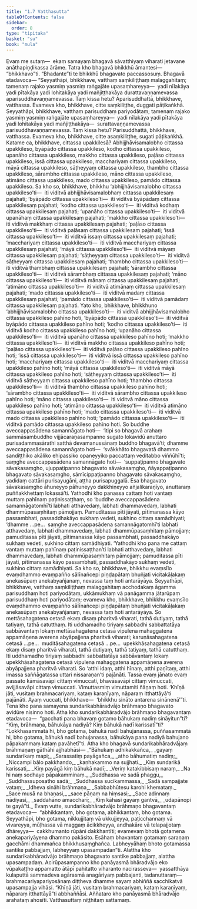 ```yaml
---
title: "1.7 Vatthasutta"
tableOfContents: false
sidebar:
  order: 8
type: "tipitaka"
basket: "su"
book: "mula"
---
```



<DynamicBreadcrumb />

<Division number="70" book="mula">

<Paragraph number="175" book="mula">
Evaṃ me sutaṃ—  ekaṃ samayaṃ bhagavā sāvatthiyaṃ viharati jetavane anāthapiṇḍikassa ārāme. Tatra kho bhagavā bhikkhū āmantesi—  “bhikkhavo”ti. “Bhadante”ti te bhikkhū bhagavato paccassosuṃ. Bhagavā etadavoca—
</Paragraph>

<Paragraph number="176" book="mula">
“Seyyathāpi, bhikkhave, vatthaṃ saṃkiliṭṭhaṃ malaggahitaṃ; tamenaṃ rajako yasmiṃ yasmiṃ raṅgajāte upasaṃhareyya—  yadi nīlakāya yadi pītakāya yadi lohitakāya yadi mañjiṭṭhakāya durattavaṇṇamevassa aparisuddhavaṇṇamevassa. Taṃ kissa hetu? Aparisuddhattā, bhikkhave, vatthassa. Evameva kho, bhikkhave, citte saṃkiliṭṭhe, duggati pāṭikaṅkhā. Seyyathāpi, bhikkhave, vatthaṃ parisuddhaṃ pariyodātaṃ; tamenaṃ rajako yasmiṃ yasmiṃ raṅgajāte upasaṃhareyya—  yadi nīlakāya yadi pītakāya yadi lohitakāya yadi mañjiṭṭhakāya—  surattavaṇṇamevassa parisuddhavaṇṇamevassa. Taṃ kissa hetu? Parisuddhattā, bhikkhave, vatthassa. Evameva kho, bhikkhave, citte asaṃkiliṭṭhe, sugati pāṭikaṅkhā.
</Paragraph>

</Division>
<Division number="71" book="mula">

<Paragraph number="177" book="mula">
Katame ca, bhikkhave, cittassa upakkilesā? Abhijjhāvisamalobho cittassa upakkileso, byāpādo cittassa upakkileso, kodho cittassa upakkileso, upanāho cittassa upakkileso, makkho cittassa upakkileso, paḷāso cittassa upakkileso, issā cittassa upakkileso, macchariyaṃ cittassa upakkileso, māyā cittassa upakkileso, sāṭheyyaṃ cittassa upakkileso, thambho cittassa upakkileso, sārambho cittassa upakkileso, māno cittassa upakkileso, atimāno cittassa upakkileso, mado cittassa upakkileso, pamādo cittassa upakkileso.
</Paragraph>

</Division>
<Division number="72" book="mula">

<Paragraph number="178" book="mula">
Sa kho so, bhikkhave, bhikkhu ‘abhijjhāvisamalobho cittassa upakkileso’ti—  iti viditvā abhijjhāvisamalobhaṃ cittassa upakkilesaṃ pajahati; ‘byāpādo cittassa upakkileso’ti—  iti viditvā byāpādaṃ cittassa upakkilesaṃ pajahati; ‘kodho cittassa upakkileso’ti—  iti viditvā kodhaṃ cittassa upakkilesaṃ pajahati; ‘upanāho cittassa upakkileso’ti—  iti viditvā upanāhaṃ cittassa upakkilesaṃ pajahati; ‘makkho cittassa upakkileso’ti—  iti viditvā makkhaṃ cittassa upakkilesaṃ pajahati; ‘paḷāso cittassa upakkileso’ti—  iti viditvā paḷāsaṃ cittassa upakkilesaṃ pajahati; ‘issā cittassa upakkileso’ti—  iti viditvā issaṃ cittassa upakkilesaṃ pajahati; ‘macchariyaṃ cittassa upakkileso’ti—  iti viditvā macchariyaṃ cittassa upakkilesaṃ pajahati; ‘māyā cittassa upakkileso’ti—  iti viditvā māyaṃ cittassa upakkilesaṃ pajahati; ‘sāṭheyyaṃ cittassa upakkileso’ti—  iti viditvā sāṭheyyaṃ cittassa upakkilesaṃ pajahati; ‘thambho cittassa upakkileso’ti—  iti viditvā thambhaṃ cittassa upakkilesaṃ pajahati; ‘sārambho cittassa upakkileso’ti—  iti viditvā sārambhaṃ cittassa upakkilesaṃ pajahati; ‘māno cittassa upakkileso’ti—  iti viditvā mānaṃ cittassa upakkilesaṃ pajahati; ‘atimāno cittassa upakkileso’ti—  iti viditvā atimānaṃ cittassa upakkilesaṃ pajahati; ‘mado cittassa upakkileso’ti—  iti viditvā madaṃ cittassa upakkilesaṃ pajahati; ‘pamādo cittassa upakkileso’ti—  iti viditvā pamādaṃ cittassa upakkilesaṃ pajahati.
</Paragraph>

</Division>
<Division number="73" book="mula">

<Paragraph number="179" book="mula">
Yato kho, bhikkhave, bhikkhuno ‘abhijjhāvisamalobho cittassa upakkileso’ti—  iti viditvā abhijjhāvisamalobho cittassa upakkileso pahīno hoti, ‘byāpādo cittassa upakkileso’ti—  iti viditvā byāpādo cittassa upakkileso pahīno hoti; ‘kodho cittassa upakkileso’ti—  iti viditvā kodho cittassa upakkileso pahīno hoti; ‘upanāho cittassa upakkileso’ti—  iti viditvā upanāho cittassa upakkileso pahīno hoti; ‘makkho cittassa upakkileso’ti—  iti viditvā makkho cittassa upakkileso pahīno hoti; ‘paḷāso cittassa upakkileso’ti—  iti viditvā paḷāso cittassa upakkileso pahīno hoti; ‘issā cittassa upakkileso’ti—  iti viditvā issā cittassa upakkileso pahīno hoti; ‘macchariyaṃ cittassa upakkileso’ti—  iti viditvā macchariyaṃ cittassa upakkileso pahīno hoti; ‘māyā cittassa upakkileso’ti—  iti viditvā māyā cittassa upakkileso pahīno hoti; ‘sāṭheyyaṃ cittassa upakkileso’ti—  iti viditvā sāṭheyyaṃ cittassa upakkileso pahīno hoti; ‘thambho cittassa upakkileso’ti—  iti viditvā thambho cittassa upakkileso pahīno hoti; ‘sārambho cittassa upakkileso’ti—  iti viditvā sārambho cittassa upakkileso pahīno hoti; ‘māno cittassa upakkileso’ti—  iti viditvā māno cittassa upakkileso pahīno hoti; ‘atimāno cittassa upakkileso’ti—  iti viditvā atimāno cittassa upakkileso pahīno hoti; ‘mado cittassa upakkileso’ti—  iti viditvā mado cittassa upakkileso pahīno hoti; ‘pamādo cittassa upakkileso’ti—  iti viditvā pamādo cittassa upakkileso pahīno hoti.
</Paragraph>

</Division>
<Division number="74" book="mula">

<Paragraph number="180" book="mula">
So buddhe aveccappasādena samannāgato hoti—  ‘itipi so bhagavā arahaṃ sammāsambuddho vijjācaraṇasampanno sugato lokavidū anuttaro purisadammasārathi satthā devamanussānaṃ buddho bhagavā’ti; dhamme aveccappasādena samannāgato hoti—  ‘svākkhāto bhagavatā dhammo sandiṭṭhiko akāliko ehipassiko opaneyyiko paccattaṃ veditabbo viññūhī’ti; saṃghe aveccappasādena samannāgato hoti—  ‘suppaṭipanno bhagavato sāvakasaṃgho, ujuppaṭipanno bhagavato sāvakasaṃgho, ñāyappaṭipanno bhagavato sāvakasaṃgho, sāmīcippaṭipanno bhagavato sāvakasaṃgho, yadidaṃ cattāri purisayugāni, aṭṭha purisapuggalā. Esa bhagavato sāvakasaṃgho āhuneyyo pāhuneyyo dakkhiṇeyyo añjalikaraṇīyo, anuttaraṃ puññakkhettaṃ lokassā’ti.
</Paragraph>

</Division>
<Division number="75" book="mula">

<Paragraph number="181" book="mula">
Yathodhi kho panassa cattaṃ hoti vantaṃ muttaṃ pahīnaṃ paṭinissaṭṭhaṃ, so ‘buddhe aveccappasādena samannāgatomhī’ti labhati atthavedaṃ, labhati dhammavedaṃ, labhati dhammūpasaṃhitaṃ pāmojjaṃ. Pamuditassa pīti jāyati, pītimanassa kāyo passambhati, passaddhakāyo sukhaṃ vedeti, sukhino cittaṃ samādhiyati; ‘dhamme …pe…  saṃghe aveccappasādena samannāgatomhī’ti labhati atthavedaṃ, labhati dhammavedaṃ, labhati dhammūpasaṃhitaṃ pāmojjaṃ; pamuditassa pīti jāyati, pītimanassa kāyo passambhati, passaddhakāyo sukhaṃ vedeti, sukhino cittaṃ samādhiyati. ‘Yathodhi kho pana me cattaṃ vantaṃ muttaṃ pahīnaṃ paṭinissaṭṭhan’ti labhati atthavedaṃ, labhati dhammavedaṃ, labhati dhammūpasaṃhitaṃ pāmojjaṃ; pamuditassa pīti jāyati, pītimanassa kāyo passambhati, passaddhakāyo sukhaṃ vedeti, sukhino cittaṃ samādhiyati.
</Paragraph>

</Division>
<Division number="76" book="mula">

<Paragraph number="182" book="mula">
Sa kho so, bhikkhave, bhikkhu evaṃsīlo evaṃdhammo evaṃpañño sālīnañcepi piṇḍapātaṃ bhuñjati vicitakāḷakaṃ anekasūpaṃ anekabyañjanaṃ, nevassa taṃ hoti antarāyāya. Seyyathāpi, bhikkhave, vatthaṃ saṃkiliṭṭhaṃ malaggahitaṃ acchodakaṃ āgamma parisuddhaṃ hoti pariyodātaṃ, ukkāmukhaṃ vā panāgamma jātarūpaṃ parisuddhaṃ hoti pariyodātaṃ; evameva kho, bhikkhave, bhikkhu evaṃsīlo evaṃdhammo evaṃpañño sālīnañcepi piṇḍapātaṃ bhuñjati vicitakāḷakaṃ anekasūpaṃ anekabyañjanaṃ, nevassa taṃ hoti antarāyāya.
</Paragraph>

</Division>
<Division number="77" book="mula">

<Paragraph number="183" book="mula">
So mettāsahagatena cetasā ekaṃ disaṃ pharitvā viharati, tathā dutiyaṃ, tathā tatiyaṃ, tathā catutthaṃ. Iti uddhamadho tiriyaṃ sabbadhi sabbattatāya sabbāvantaṃ lokaṃ mettāsahagatena cetasā vipulena mahaggatena appamāṇena averena abyāpajjena pharitvā viharati; karuṇāsahagatena cetasā …pe…  muditāsahagatena cetasā …pe…  upekkhāsahagatena cetasā ekaṃ disaṃ pharitvā viharati, tathā dutiyaṃ, tathā tatiyaṃ, tathā catutthaṃ. Iti uddhamadho tiriyaṃ sabbadhi sabbattatāya sabbāvantaṃ lokaṃ upekkhāsahagatena cetasā vipulena mahaggatena appamāṇena averena abyāpajjena pharitvā viharati.
</Paragraph>

</Division>
<Division number="78" book="mula">

<Paragraph number="184" book="mula">
So ‘atthi idaṃ, atthi hīnaṃ, atthi paṇītaṃ, atthi imassa saññāgatassa uttari nissaraṇan’ti pajānāti. Tassa evaṃ jānato evaṃ passato kāmāsavāpi cittaṃ vimuccati, bhavāsavāpi cittaṃ vimuccati, avijjāsavāpi cittaṃ vimuccati. Vimuttasmiṃ vimuttamiti ñāṇaṃ hoti. ‘Khīṇā jāti, vusitaṃ brahmacariyaṃ, kataṃ karaṇīyaṃ, nāparaṃ itthattāyā’ti pajānāti. Ayaṃ vuccati, bhikkhave—  ‘bhikkhu sināto antarena sinānenā’”ti.
</Paragraph>

</Division>
<Division number="79" book="mula">

<Paragraph number="185" book="mula">
Tena kho pana samayena sundarikabhāradvājo brāhmaṇo bhagavato avidūre nisinno hoti. Atha kho sundarikabhāradvājo brāhmaṇo bhagavantaṃ etadavoca—  “gacchati pana bhavaṃ gotamo bāhukaṃ nadiṃ sināyitun”ti? “Kiṃ, brāhmaṇa, bāhukāya nadiyā? Kiṃ bāhukā nadī karissatī”ti? “Lokkhasammatā hi, bho gotama, bāhukā nadī bahujanassa, puññasammatā hi, bho gotama, bāhukā nadī bahujanassa, bāhukāya pana nadiyā bahujano pāpakammaṃ kataṃ pavāhetī”ti. Atha kho bhagavā sundarikabhāradvājaṃ brāhmaṇaṃ gāthāhi ajjhabhāsi—
</Paragraph>

<Paragraph number="186" type="verses" book="mula">
_“Bāhukaṃ adhikakkañca,_  
_gayaṃ sundarikaṃ mapi;_  
_Sarassatiṃ payāgañca,_  
_atho bāhumatiṃ nadiṃ;_  
_Niccampi bālo pakkhando,_  
_kaṇhakammo na sujjhati._  

</Paragraph>

<Paragraph number="187" type="verses" book="mula">
_Kiṃ sundarikā karissati,_  
_Kiṃ payāgā kiṃ bāhukā nadī;_  
_Veriṃ katakibbisaṃ naraṃ,_  
_Na hi naṃ sodhaye pāpakamminaṃ._  

</Paragraph>

<Paragraph number="188" type="verses" book="mula">
_Suddhassa ve sadā phaggu,_  
_Suddhassuposatho sadā;_  
_Suddhassa sucikammassa,_  
_Sadā sampajjate vataṃ;_  
_Idheva sināhi brāhmaṇa,_  
_Sabbabhūtesu karohi khemataṃ._  

</Paragraph>

<Paragraph number="189" type="verses" book="mula">
_Sace musā na bhaṇasi,_  
_sace pāṇaṃ na hiṃsasi;_  
_Sace adinnaṃ nādiyasi,_  
_saddahāno amaccharī;_  
_Kiṃ kāhasi gayaṃ gantvā,_  
_udapānopi te gayā”ti._  

</Paragraph>

</Division>
<Division number="80" book="mula">

<Paragraph number="190" book="mula">
Evaṃ vutte, sundarikabhāradvājo brāhmaṇo bhagavantaṃ etadavoca—  “abhikkantaṃ, bho gotama, abhikkantaṃ, bho gotama. Seyyathāpi, bho gotama, nikkujjitaṃ vā ukkujjeyya, paṭicchannaṃ vā vivareyya, mūḷhassa vā maggaṃ ācikkheyya, andhakāre vā telapajjotaṃ dhāreyya—  cakkhumanto rūpāni dakkhantīti; evamevaṃ bhotā gotamena anekapariyāyena dhammo pakāsito. Esāhaṃ bhavantaṃ gotamaṃ saraṇaṃ gacchāmi dhammañca bhikkhusaṃghañca. Labheyyāhaṃ bhoto gotamassa santike pabbajjaṃ, labheyyaṃ upasampadan”ti. Alattha kho sundarikabhāradvājo brāhmaṇo bhagavato santike pabbajjaṃ, alattha upasampadaṃ. Acirūpasampanno kho panāyasmā bhāradvājo eko vūpakaṭṭho appamatto ātāpī pahitatto viharanto nacirasseva—  yassatthāya kulaputtā sammadeva agārasmā anagāriyaṃ pabbajanti, tadanuttaraṃ—  brahmacariyapariyosānaṃ diṭṭheva dhamme sayaṃ abhiññā sacchikatvā upasampajja vihāsi. “Khīṇā jāti, vusitaṃ brahmacariyaṃ, kataṃ karaṇīyaṃ, nāparaṃ itthattāyā”ti abbhaññāsi. Aññataro kho panāyasmā bhāradvājo arahataṃ ahosīti.

</Paragraph>
</Division>

<Paragraph number="191" type="center" book="mula">
Vatthasuttaṃ niṭṭhitaṃ sattamaṃ.
</Paragraph>